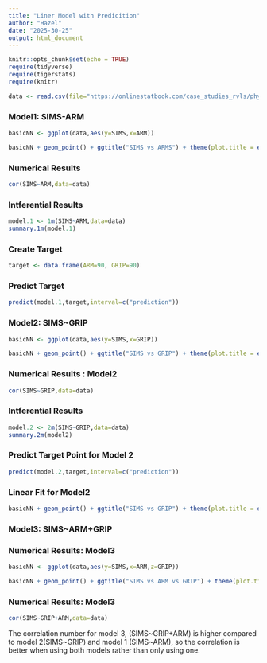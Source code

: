 ```yaml
---
title: "Liner Model with Predicition"
author: "Hazel" 
date: "2025-30-25"
output: html_document
---
```


```r
knitr::opts_chunk$set(echo = TRUE)
require(tidyverse) 
require(tigerstats)
require(knitr)

data <- read.csv(file="https://onlinestatbook.com/case_studies_rvls/physical_strength/data.txt",sep="",header=TRUE)
```

### Model1: SIMS-ARM

```r
basicNN <- ggplot(data,aes(y=SIMS,x=ARM))
```

```r
basicNN + geom_point() + ggtitle("SIMS vs ARMS") + theme(plot.title = element_text(hjust=0.5, size=20))
```

### Numerical Results

```r
cor(SIMS~ARM,data=data)
```

### Intferential Results 

```r
model.1 <- 1m(SIMS~ARM,data=data)
summary.1m(model.1)
```

### Create Target 

```r
target <- data.frame(ARM=90, GRIP=90)
```

### Predict Target 

```r
predict(model.1,target,interval=c("prediction"))
```

### Model2: SIMS~GRIP

```r
basicNN <- ggplot(data,aes(y=SIMS,x=GRIP))
```

```r
basicNN + geom_point() + ggtitle("SIMS vs GRIP") + theme(plot.title = element_text(hjust=0.5, size=20))
```

### Numerical Results : Model2

```r
cor(SIMS~GRIP,data=data)
```

### Intferential Results 

```r
model.2 <- 2m(SIMS~GRIP,data=data)
summary.2m(model2)
```

### Predict Target Point for Model 2

```r
predict(model.2,target,interval=c("prediction"))
```

### Linear Fit for Model2

```r
basicNN + geom_point() + ggtitle("SIMS vs GRIP") + theme(plot.title = element_text(hjust=0.5, size=20))
```

### Model3: SIMS~ARM+GRIP 

### Numerical Results: Model3

```r
basicNN <- ggplot(data,aes(y=SIMS,x=ARM,z=GRIP))
```

```r
basicNN + geom_point() + ggtitle("SIMS vs ARM vs GRIP") + theme(plot.title = element_text(hjust=0.5, size=20))
```

### Numerical Results: Model3

```r
cor(SIMS~GRIP+ARM,data=data)
```

The correlation number for model 3, (SIMS~GRIP+ARM) is higher compared to model 2(SIMS~GRIP) and model 1 (SIMS~ARM), so the correlation is better when using both models rather than only using one. 

